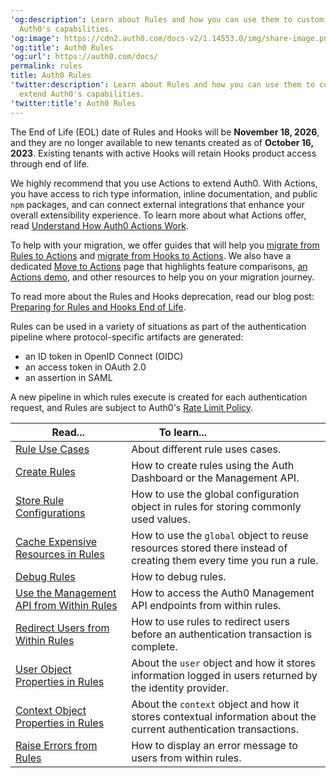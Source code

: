 ---
'og:description': Learn about Rules and how you can use them to customize and extend
  Auth0's capabilities.
'og:image': https://cdn2.auth0.com/docs-v2/1.14553.0/img/share-image.png
'og:title': Auth0 Rules
'og:url': https://auth0.com/docs/
permalink: rules
title: Auth0 Rules
'twitter:description': Learn about Rules and how you can use them to customize and
  extend Auth0's capabilities.
'twitter:title': Auth0 Rules
---
<Warning>

The End of Life (EOL) date of Rules and Hooks will be **November 18, 2026**, and they are no longer available to new tenants created as of **October 16, 2023**. Existing tenants with active Hooks will retain Hooks product access through end of life.

We highly recommend that you use Actions to extend Auth0. With Actions, you have access to rich type information, inline documentation, and public `npm` packages, and can connect external integrations that enhance your overall extensibility experience. To learn more about what Actions offer, read [Understand How Auth0 Actions Work](/docs/customize/actions/actions-overview).

To help with your migration, we offer guides that will help you [migrate from Rules to Actions](/docs/customize/actions/migrate/migrate-from-rules-to-actions) and [migrate from Hooks to Actions](/docs/customize/actions/migrate/migrate-from-hooks-to-actions). We also have a dedicated [Move to Actions](https://auth0.com/extensibility/movetoactions) page that highlights feature comparisons, [an Actions demo](https://www.youtube.com/watch?v=UesFSY1klrI), and other resources to help you on your migration journey.

To read more about the Rules and Hooks deprecation, read our blog post: [Preparing for Rules and Hooks End of Life](https://auth0.com/blog/preparing-for-rules-and-hooks-end-of-life/).

</Warning>

Rules can be used in a variety of situations as part of the authentication pipeline where protocol-specific artifacts are generated:

* an <Tooltip tip="ID Token: Credential meant for the client itself, rather than for accessing a resource." cta="View Glossary" href="/docs/glossary?term=ID+token">ID token</Tooltip> in <Tooltip tip="ID Token: Credential meant for the client itself, rather than for accessing a resource." cta="View Glossary" href="/docs/glossary?term=OpenID">OpenID</Tooltip> Connect (OIDC)
* an <Tooltip tip="Access Token: Authorization credential, in the form of an opaque string or JWT, used to access an API." cta="View Glossary" href="/docs/glossary?term=access+token">access token</Tooltip> in <Tooltip tip="Access Token: Authorization credential, in the form of an opaque string or JWT, used to access an API." cta="View Glossary" href="/docs/glossary?term=OAuth+2.0">OAuth 2.0</Tooltip>
* an assertion in <Tooltip tip="Security Assertion Markup Language (SAML): Standardized protocol allowing two parties to exchange authentication information without a password." cta="View Glossary" href="/docs/glossary?term=SAML">SAML</Tooltip>

A new pipeline in which rules execute is created for each authentication request, and Rules are subject to Auth0's [Rate Limit Policy](/docs/troubleshoot/customer-support/operational-policies/rate-limit-policy).

<table class="table"><thead>
<tr>
<th><strong>Read...</strong></th>
<th><strong>To learn...</strong>                                </th>
</tr>
</thead>
<tbody>
<tr>
<td><a href="/docs/customize/actions/use-cases">Rule Use Cases</a></td>
<td>About different rule uses cases.</td>
</tr>
<tr>
<td><a href="/docs/customize/rules/create-rules">Create Rules</a></td>
<td>How to create rules using the Auth Dashboard or the Management API.</td>
</tr>
<tr>
<td><a href="/docs/customize/rules/configuration">Store Rule Configurations</a></td>
<td>How to use the global configuration object in rules for storing commonly used values.</td>
</tr>
<tr>
<td><a href="/docs/customize/rules/cache-resources">Cache Expensive Resources in Rules</a></td>
<td>How to use the <code>global</code> object to reuse resources stored there instead of creating them every time you run a rule.</td>
</tr>
<tr>
<td><a href="/docs/customize/rules/debug-rules">Debug Rules</a></td>
<td>How to debug rules.</td>
</tr>
<tr>
<td><a href="/docs/customize/rules/use-management-api">Use the Management API from Within Rules</a></td>
<td>How to access the Auth0 Management API endpoints from within rules.</td>
</tr>
<tr>
<td><a href="/docs/customize/rules/redirect-users">Redirect Users from Within Rules</a></td>
<td>How to use rules to redirect users before an authentication transaction is complete.</td>
</tr>
<tr>
<td><a href="/docs/customize/rules/user-object-in-rules">User Object Properties in Rules</a></td>
<td>About the <code>user</code> object and how it stores information logged in users returned by the identity provider.</td>
</tr>
<tr>
<td><a href="/docs/customize/rules/context-object">Context Object Properties in Rules</a></td>
<td>About the <code>context</code> object and how it stores contextual information about the current authentication transactions.</td>
</tr>
<tr>
<td><a href="/docs/customize/rules/raise-errors-from-rules">Raise Errors from Rules</a></td>
<td>How to display an error message to users from within rules.</td>
</tr>
</tbody>
</table>